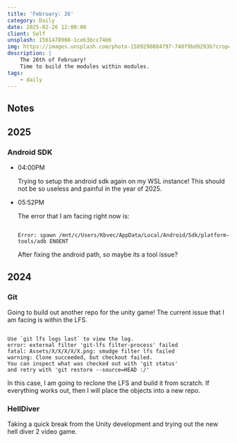 ```yaml
---
title: 'February: 26'
category: Daily
date: 2025-02-26 12:00:00
client: Self
unsplash: 1561478908-1ceb3bcc74b6
img: https://images.unsplash.com/photo-1589298884797-740f9bd9293b?crop=entropy&cs=srgb&fm=jpg&ixid=MnwzNjM5Nzd8MHwxfHJhbmRvbXx8fHx8fHx8fDE2ODE3NDg2ODY&ixlib=rb-4.0.3&q=85
description: |
    The 26th of February!
    Time to build the modules within modules.
tags:
    - daily
---
```


## Notes

## 2025

### Android SDK

-   04:00PM

    Trying to setup the android sdk again on my WSL instance!
    This should not be so useless and painful in the year of 2025.

-   05:52PM

    The error that I am facing right now is:

    ```

    Error: spawn /mnt/c/Users/Kbvec/AppData/Local/Android/Sdk/platform-tools/adb ENOENT

    ```

    After fixing the android path, so maybe its a tool issue?

## 2024


### Git

Going to build out another repo for the unity game!
The current issue that I am facing is within the LFS.

```

Use `git lfs logs last` to view the log.
error: external filter 'git-lfs filter-process' failed
fatal: Assets/X/X/X/X/X.png: smudge filter lfs failed
warning: Clone succeeded, but checkout failed.
You can inspect what was checked out with 'git status'
and retry with 'git restore --source=HEAD :/'

```

In this case, I am going to reclone the LFS and build it from scratch.
If everything works out, then I will place the objects into a new repo.


### HellDiver

Taking a quick break from the Unity development and trying out the new hell diver 2 video game.
